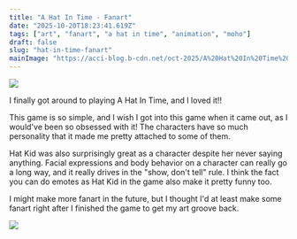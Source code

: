 ```yaml
---
title: "A Hat In Time - Fanart"
date: "2025-10-20T18:23:41.619Z"
tags: ["art", "fanart", "a hat in time", "animation", "moho"]
draft: false
slug: "hat-in-time-fanart"
mainImage: "https://acci-blog.b-cdn.net/oct-2025/A%20Hat%20In%20Time%20-%20main%20gif.gif"
---
```


<img src={frontmatter.mainImage} className="main-image" loading="lazy"/>

I finally got around to playing A Hat In Time, and I loved it!!

This game is so simple, and I wish I got into this game when it came out, as I would've been so obsessed with it!
The characters have so much personality that it made me pretty attached to some of them.

Hat Kid was also surprisingly great as a character despite her never saying anything.
Facial expressions and body behavior on a character can really go a long way, and it really drives in the "show, don't tell" rule.
I think the fact you can do emotes as Hat Kid in the game also make it pretty funny too.

I might make more fanart in the future, but I thought I'd at least make some fanart right after I finished the game to get my art groove back.

<img src={assets.divider} className="header-img" loading="lazy"/>
